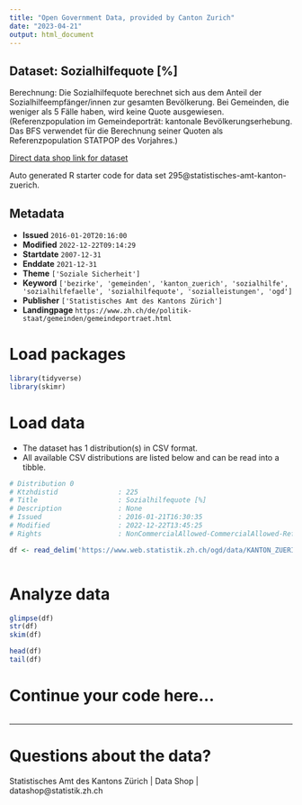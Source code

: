 ```yaml
---
title: "Open Government Data, provided by Canton Zurich"
date: "2023-04-21"
output: html_document
---
```


## Dataset: Sozialhilfequote [%]

Berechnung: Die Sozialhilfequote berechnet sich aus dem Anteil der Sozialhilfeempfänger/innen zur gesamten Bevölkerung. Bei Gemeinden, die weniger als 5 Fälle haben, wird keine Quote ausgewiesen. (Referenzpopulation im Gemeindeporträt: kantonale Bevölkerungserhebung. Das BFS verwendet für die Berechnung seiner Quoten als Referenzpopulation STATPOP des Vorjahres.)

[Direct data shop link for dataset](https://www.zh.ch/de/politik-staat/opendata.zhweb-noredirect.zhweb-cache.html#/datasets/295@statistisches-amt-kanton-zuerich)

Auto generated R starter code for data set 295@statistisches-amt-kanton-zuerich.

## Metadata

- **Issued** `2016-01-20T20:16:00`
- **Modified** `2022-12-22T09:14:29`
- **Startdate** `2007-12-31`
- **Enddate** `2021-12-31`
- **Theme** `['Soziale Sicherheit']`
- **Keyword** `['bezirke', 'gemeinden', 'kanton_zuerich', 'sozialhilfe', 'sozialhilfefaelle', 'sozialhilfequote', 'sozialleistungen', 'ogd']`
- **Publisher** `['Statistisches Amt des Kantons Zürich']`
- **Landingpage** `https://www.zh.ch/de/politik-staat/gemeinden/gemeindeportraet.html`


# Load packages

```r

library(tidyverse)
library(skimr)

```

# Load data

-   The dataset has 1 distribution(s) in CSV format.
-   All available CSV distributions are listed below and can be read into a tibble.

```r

# Distribution 0
# Ktzhdistid               : 225
# Title                    : Sozialhilfequote [%]
# Description              : None
# Issued                   : 2016-01-21T16:30:35
# Modified                 : 2022-12-22T13:45:25
# Rights                   : NonCommercialAllowed-CommercialAllowed-ReferenceRequired

df <- read_delim('https://www.web.statistik.zh.ch/ogd/data/KANTON_ZUERICH_541.csv')



```

# Analyze data

```r

glimpse(df)
str(df)
skim(df)

head(df)
tail(df)

```

# Continue your code here...

```r

```

------------------------------------------------------------------------

# Questions about the data?

Statistisches Amt des Kantons Zürich | Data Shop | datashop@statistik.zh.ch
